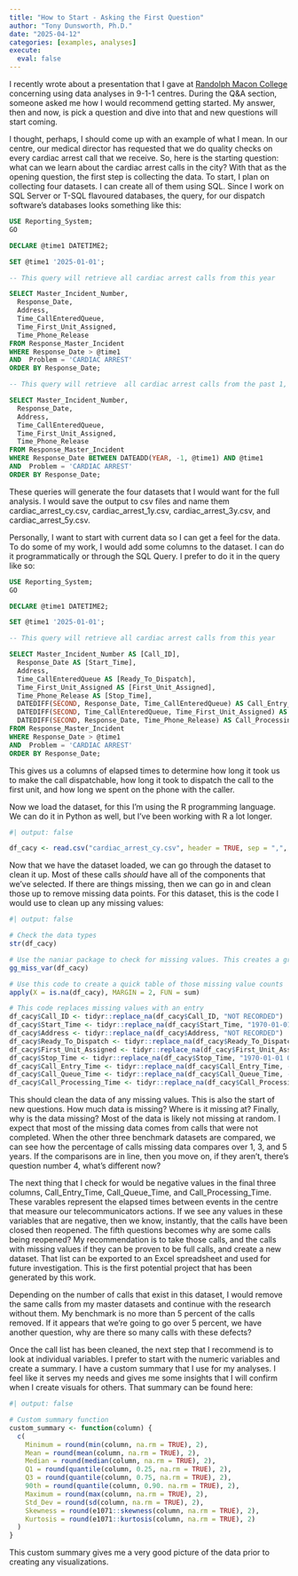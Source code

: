 ```yaml
---
title: "How to Start - Asking the First Question"
author: "Tony Dunsworth, Ph.D."
date: "2025-04-12"
categories: [examples, analyses]
execute: 
  eval: false
---
```


I recently wrote about a presentation that I gave at [Randolph Macon College](https://rmc.edu) concerning using data analyses in 9-1-1 centres. During the Q&A section, someone asked me how I would recommend getting started. My answer, then and now, is pick a question and dive into that and new questions will start coming. 

I thought, perhaps, I should come up with an example of what I mean. In our centre, our medical director has requested that we do quality checks on every cardiac arrest call that we receive. So, here is the starting question: what can we learn about the cardiac arrest calls in the city? With that as the opening question, the first step is collecting the data. To start, I plan on collecting four datasets. I can create all of them using SQL. Since I work on SQL Server or T-SQL flavoured databases, the query, for our dispatch software's databases looks something like this:

```sql
USE Reporting_System;
GO

DECLARE @time1 DATETIME2;

SET @time1 '2025-01-01';

-- This query will retrieve all cardiac arrest calls from this year

SELECT Master_Incident_Number,
  Response_Date,
  Address,
  Time_CallEnteredQueue,
  Time_First_Unit_Assigned,
  Time_Phone_Release
FROM Response_Master_Incident
WHERE Response_Date > @time1
AND  Problem = 'CARDIAC ARREST'
ORDER BY Response_Date;

-- This query will retrieve  all cardiac arrest calls from the past 1, 3, & 5 years

SELECT Master_Incident_Number,
  Response_Date,
  Address,
  Time_CallEnteredQueue,
  Time_First_Unit_Assigned,
  Time_Phone_Release
FROM Response_Master_Incident
WHERE Response_Date BETWEEN DATEADD(YEAR, -1, @time1) AND @time1
AND  Problem = 'CARDIAC ARREST'
ORDER BY Response_Date;
```

These queries will generate the four datasets that I would want for the full analysis. I would save the output to csv files and name them cardiac_arrest_cy.csv, cardiac_arrest_1y.csv, cardiac_arrest_3y.csv, and cardiac_arrest_5y.csv. 

Personally, I want to start with current data so I can get a feel for the data. To do some of my work, I would add some columns to the dataset. I can do it programmatically or through the SQL Query. I prefer to do it in the query like so:

```sql
USE Reporting_System;
GO

DECLARE @time1 DATETIME2;

SET @time1 '2025-01-01';

-- This query will retrieve all cardiac arrest calls from this year

SELECT Master_Incident_Number AS [Call_ID],
  Response_Date AS [Start_Time],
  Address,
  Time_CallEnteredQueue AS [Ready_To_Dispatch],
  Time_First_Unit_Assigned AS [First_Unit_Assigned],
  Time_Phone_Release AS [Stop_Time],
  DATEDIFF(SECOND, Response_Date, Time_CallEnteredQueue) AS Call_Entry_Time,
  DATEDIFF(SECOND, Time_CallEnteredQueue, Time_First_Unit_Assigned) AS Call_Queue_Time,
  DATEDIFF(SECOND, Response_Date, Time_Phone_Release) AS Call_Processing_Time
FROM Response_Master_Incident
WHERE Response_Date > @time1
AND  Problem = 'CARDIAC ARREST'
ORDER BY Response_Date;
```

This gives us a columns of elapsed times to determine how long it took us to make the call dispatchable, how long it took to dispatch the call to the first unit, and how long we spent on the phone with the caller.

Now we load the dataset, for this I'm using the R programming language. We can do it in Python as well, but I've been working with R a lot longer. 

```r
#| output: false

df_cacy <- read.csv("cardiac_arrest_cy.csv", header = TRUE, sep = ",", stringsAsFactors = TRUE)
```

Now that we have the dataset loaded, we can go through the dataset to clean it up. Most of these calls *should* have all of the components that we've selected. If there are things missing, then we can go in and clean those up to remove missing data points. For this dataset, this is the code I would use to clean up any missing values:

```r
#| output: false

# Check the data types
str(df_cacy)

# Use the naniar package to check for missing values. This creates a graphical view of the missing data
gg_miss_var(df_cacy)

# Use this code to create a quick table of those missing value counts
apply(X = is.na(df_cacy), MARGIN = 2, FUN = sum)

# This code replaces missing values with an entry
df_cacy$Call_ID <- tidyr::replace_na(df_cacy$Call_ID, "NOT RECORDED")
df_cacy$Start_Time <- tidyr::replace_na(df_cacy$Start_Time, "1970-01-01 00:00:00") # This is the Unix Time start value
df_cacy$Address <- tidyr::replace_na(df_cacy$Address, "NOT RECORDED")
df_cacy$Ready_To_Dispatch <- tidyr::replace_na(df_cacy$Ready_To_Dispatch, "1970-01-01 00:00:00")
df_cacy$First_Unit_Assigned <- tidyr::replace_na(df_cacy$First_Unit_Assigned, "1970-01-01 00:00:00")
df_cacy$Stop_Time <- tidyr::replace_na(df_cacy$Stop_Time, "1970-01-01 00:00:00")
df_cacy$Call_Entry_Time <- tidyr::replace_na(df_cacy$Call_Entry_Time, -1) # This makes any elapsed time that is missing a value we can eliminate in the next cleaning step.
df_cacy$Call_Queue_Time <- tidyr::replace_na(df_cacy$Call_Queue_Time, -1)
df_cacy$Call_Processing_Time <- tidyr::replace_na(df_cacy$Call_Processing_Time, -1)
```

This should clean the data of any missing values. This is also the start of new questions. How much data is missing? Where is it missing at? Finally, why is the data missing? Most of the data is likely not missing at random. I expect that most of the missing data comes from calls that were not completed. When the other three benchmark datasets are compared, we can see how the percentage of calls missing data compares over 1, 3, and 5 years. If the comparisons are in line, then you move on, if they aren't, there's question number 4, what's different now?

The next thing that I check for would be negative values in the final three columns, Call_Entry_Time, Call_Queue_Time, and Call_Processing_Time. These varables represent the elapsed times between events in the centre that measure our telecommunicators actions. If we see any values in these variables that are negative, then we know, instantly, that the calls have been closed then reopened. The fifth questions becomes why are some calls being reopened? My recommendation is to take those calls, and the calls with missing values if they can be proven to be full calls, and create a new dataset. That list can be exported to an Excel spreadsheet and used for future investigation. This is the first potential project that has been generated by this work.

Depending on the number of calls that exist in this dataset, I would remove the same calls from my master datasets and continue with the research without them. My benchmark is no more than 5 percent of the calls removed. If it appears that we're going to go over 5 percent, we have another question, why are there so many calls with these defects? 

Once the call list has been cleaned, the next step that I recommend is to look at individual variables. I prefer to start with the numeric variables and create a summary. I have a custom summary that I use for my analyses. I feel like it serves my needs and gives me some insights that I will confirm when I create visuals for others. That summary can be found here:

```r
#| output: false

# Custom summary function
custom_summary <- function(column) {
  c(
    Minimum = round(min(column, na.rm = TRUE), 2),
    Mean = round(mean(column, na.rm = TRUE), 2),
    Median = round(median(column, na.rm = TRUE), 2),
    Q1 = round(quantile(column, 0.25, na.rm = TRUE), 2),
    Q3 = round(quantile(column, 0.75, na.rm = TRUE), 2),
    90th = round(quantile(column, 0.90. na.rm = TRUE), 2),
    Maximum = round(max(column, na.rm = TRUE), 2),
    Std_Dev = round(sd(column, na.rm = TRUE), 2),
    Skewness = round(e1071::skewness(column, na.rm = TRUE), 2),
    Kurtosis = round(e1071::kurtosis(column, na.rm = TRUE), 2)
  )
}
```

This custom summary gives me a very good picture of the data prior to creating any visualizations. 